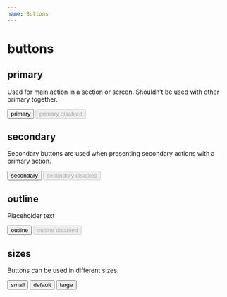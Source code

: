 ```yaml
---
name: Buttons
---
```



# buttons

## primary

Used for main action in a section or screen. Shouldn’t be used with other primary together.

<Playground>
  <button className="btn btn--primary">
    primary
  </button>
  
  <button className="btn btn--primary" disabled>
    primary disabled
  </button>
</Playground>

## secondary

Secondary buttons are used when presenting secondary actions with a primary action.

<Playground>
  <button className="btn btn--secondary">
    secondary
  </button>
 
  <button className="btn btn--secondary" disabled>
    secondary disabled
  </button>
</Playground>

## outline

Placeholder text

<Playground>
  <button className="btn btn--outline">
    outline
  </button>
 
  <button className="btn btn--outline" disabled>
    outline disabled
  </button>
</Playground>

## sizes

Buttons can be used in different sizes.

<Playground>
  <button className="btn btn--primary btn--small">
    small
  </button>
 
  <button className="btn btn--primary">
    default
  </button>

  <button className="btn btn--primary btn--large">
    large
  </button>
</Playground>